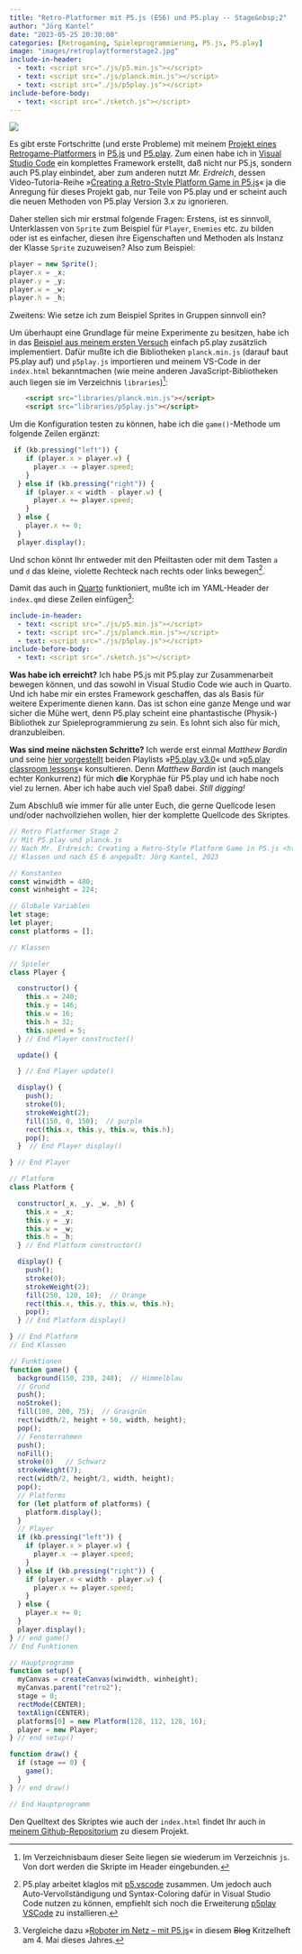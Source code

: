 ```yaml
---
title: "Retro-Platformer mit P5.js (ES6) und P5.play -- Stage&nbsp;2"
author: "Jörg Kantel"
date: "2023-05-25 20:30:00"
categories: [Retrogaming, Spieleprogrammierung, P5.js, P5.play]
image: "images/retroplaytformerstage2.jpg"
include-in-header:
  - text: <script src="./js/p5.min.js"></script>
  - text: <script src="./js/planck.min.js"></script>
  - text: <script src="./js/p5play.js"></script>
include-before-body:
  - text: <script src="./sketch.js"></script>
---
```


[![](images/retroplaytformerstage2-b.jpg)](https://www.flickr.com/photos/schockwellenreiter/52925543820/)

Es gibt erste Fortschritte (und erste Probleme) mit meinem [Projekt eines Retrogame-Platformers](https://kantel.github.io/posts/2023051901_retrostyle_mit_p5js/) in [P5.js](http://cognitiones.kantel-chaos-team.de/programmierung/creativecoding/processing/p5js.html) und [P5.play](http://cognitiones.kantel-chaos-team.de/multimedia/spieleprogrammierung/p5play.html). Zum einen habe ich in [Visual Studio Code](http://cognitiones.kantel-chaos-team.de/produktivitaet/visualstudiocode.html) ein komplettes Framework erstellt, daß nicht nur P5.js, sondern auch P5.play einbindet, aber zum anderen nutzt *Mr. Erdreich*, dessen Video-Tutoria-Reihe »[Creating a Retro-Style Platform Game in P5.js](https://www.youtube.com/playlist?list=PLBDInqUM5B26FjwMMZqGDxqQr1kX5V9Ul)« ja die Anregung für dieses Projekt gab, nur Teile von P5.play und er scheint auch die neuen Methoden von P5.play Version 3.x zu ignorieren.

Daher stellen sich mir erstmal folgende Fragen: Erstens, ist es sinnvoll, Unterklassen von `Sprite` zum Beispiel für `Player`, `Enemies` etc. zu bilden oder ist es einfacher, diesen ihre Eigenschaften und Methoden als Instanz der Klasse `Sprite` zuzuweisen? Also zum Beispiel:

~~~javascript
player = new Sprite();
player.x = _x;
player.y = _y;
player.w = _w;
player.h = _h;
~~~

Zweitens: Wie setze ich zum Beispiel Sprites in Gruppen sinnvoll ein?

Um überhaupt eine Grundlage für meine Experimente zu besitzen, habe ich in das [Beispiel aus meinem ersten Versuch](https://kantel.github.io/posts/2023051901_retrostyle_mit_p5js/) einfach p5.play zusätzlich implementiert. Dafür mußte ich die Bibliotheken `planck.min.js` (darauf baut P5.play auf) und `p5play.js` importieren und meinem VS-Code in der `index.html` bekanntmachen (wie meine anderen JavaScript-Bibliotheken auch liegen sie im Verzeichnis `libraries`)[^1]:

~~~html
    <script src="libraries/planck.min.js"></script>
    <script src="libraries/p5play.js"></script>
~~~

[^1]: Im Verzeichnisbaum dieser Seite liegen sie wiederum im Verzeichnis `js`. Von dort werden die Skripte im Header eingebunden.

Um die Konfiguration testen zu können, habe ich die `game()`-Methode um folgende Zeilen ergänzt:

~~~javascript
 if (kb.pressing("left")) {
    if (player.x > player.w) {
      player.x -= player.speed;
    }
  } else if (kb.pressing("right")) {
    if (player.x < width - player.w) {
      player.x += player.speed;
    }
  } else {
    player.x += 0;
  }
  player.display();
  ~~~
  
Und schon könnt Ihr entweder mit den Pfeiltasten oder mit dem Tasten `a` und `d` das kleine, violette Rechteck nach rechts oder links bewegen[^2].

[^2]: P5.play arbeitet klaglos mit [p5.vscode](https://github.com/antiboredom/p5.vscode#readme) zusammen. Um jedoch auch Auto-Vervollständigung und Syntax-Coloring dafür in Visual Studio Code nutzen zu können, empfiehlt sich noch die Erweiterung [p5play VSCode](https://marketplace.visualstudio.com/items?itemName=quinton-ashley.p5play-vscode) zu installieren.

<div id="retro2"></div>

Damit das auch in [Quarto](http://cognitiones.kantel-chaos-team.de/webworking/staticsites/quarto.html) funktioniert, mußte ich im YAML-Header der `index.qmd` diese Zeilen einfügen[^3]:

[^3]: Vergleiche dazu »[Roboter im Netz – mit P5.js](https://kantel.github.io/posts/2023050401_roboter_im_netz/)« in diesem ~~Blog~~ Kritzelheft am 4. Mai dieses Jahres.

~~~yaml
include-in-header:
  - text: <script src="./js/p5.min.js"></script>
  - text: <script src="./js/planck.min.js"></script>
  - text: <script src="./js/p5play.js"></script>
include-before-body:
  - text: <script src="./sketch.js"></script>
~~~

**Was habe ich erreicht?** Ich habe P5.js mit P5.play zur Zusammenarbeit bewegen können, und das sowohl in Visual Studio Code wie auch in Quarto. Und ich habe mir ein erstes Framework geschaffen, das als Basis für weitere Experimente dienen kann. Das ist schon eine ganze Menge und war sicher die Mühe wert, denn P5.play scheint eine phantastische (Physik-) Bibliothek zur Spieleprogrammierung zu sein. Es lohnt sich also für mich, dranzubleiben.

**Was sind meine nächsten Schritte?** Ich werde erst einmal *Matthew Bardin* und seine [hier vorgestellt](https://kantel.github.io/posts/2023050502_gamedev_p5js/) beiden Playlists »[P5.play v3.0](https://www.youtube.com/playlist?list=PLvqAGa7mJm0XgzljScjXUsbOLshmIQ7-S)« und »[p5.play classroom lessons](https://www.youtube.com/playlist?list=PLvqAGa7mJm0WH-WCeAw3bkfre-CE5XF0y)« konsultieren. Denn *Matthew Bardin* ist (auch mangels echter Konkurrenz) für mich **die** Koryphäe für P5.play und ich habe noch viel zu lernen. Aber ich habe auch viel Spaß dabei. *Still digging!*

Zum Abschluß wie immer für alle unter Euch, die gerne Quellcode lesen und/oder nachvollziehen wollen, hier der komplette Quellcode des Skriptes.

~~~javascript
// Retro Platformer Stage 2
// Mit P5.play und planck.js
// Nach Mr. Erdreich: Creating a Retro-Style Platform Game in P5.js <https://www.youtube.com/playlist?list=PLBDInqUM5B26FjwMMZqGDxqQr1kX5V9Ul>, ca. 2020
// Klassen und nach ES 6 angepaßt: Jörg Kantel, 2023

// Konstanten
const winwidth = 480;
const winheight = 224;

// Globale Variablen
let stage;
let player;
const platforms = [];

// Klassen

// Spieler
class Player {

  constructor() {
    this.x = 240;
    this.y = 146;
    this.w = 16;
    this.h = 32;
    this.speed = 5;
  } // End Player constructor()

  update() {

  } // End Player update()

  display() {
    push();
    stroke(0);
    strokeWeight(2);
    fill(150, 0, 150);  // purple
    rect(this.x, this.y, this.w, this.h);
    pop();
  }  // End Player display()

} // End Player

// Platform
class Platform {

  constructor(_x, _y, _w, _h) {
    this.x = _x;
    this.y = _y;
    this.w = _w;
    this.h = _h;
  } // End Platform constructor()

  display() {
    push();
    stroke(0);
    strokeWeight(2);
    fill(250, 120, 10);  // Orange
    rect(this.x, this.y, this.w, this.h);
    pop();
  } // End Platform display()

} // End Platform
// End Klassen

// Funktionen
function game() {
  background(150, 230, 240);  // Himmelblau
  // Grund
  push();
  noStroke();
  fill(100, 200, 75);  // Grasgrün
  rect(width/2, height + 50, width, height);
  pop();
  // Fensterrahmen
  push();
  noFill();
  stroke(0)   // Schwarz
  strokeWeight(7);
  rect(width/2, height/2, width, height);
  pop();
  // Platforms
  for (let platform of platforms) {
    platform.display();
  }
  // Player
  if (kb.pressing("left")) {
    if (player.x > player.w) {
      player.x -= player.speed;
    }
  } else if (kb.pressing("right")) {
    if (player.x < width - player.w) {
      player.x += player.speed;
    }
  } else {
    player.x += 0;
  }
  player.display();
} // end game()
// End Funktionen

// Hauptprogramm
function setup() {
  myCanvas = createCanvas(winwidth, winheight);
  myCanvas.parent("retro2");
  stage = 0;
  rectMode(CENTER);
  textAlign(CENTER);
  platforms[0] = new Platform(128, 112, 128, 16);
  player = new Player;
} // end setup()

function draw() {
  if (stage == 0) {
    game();
  }
} // end draw()

// End Hauptprogramm
~~~

Den Quelltext des Skriptes wie auch der `index.html` findet Ihr auch in [meinem Github-Repositorium](https://github.com/kantel/p5js/tree/master/retroplatformer/stage02) zu diesem Projekt.


